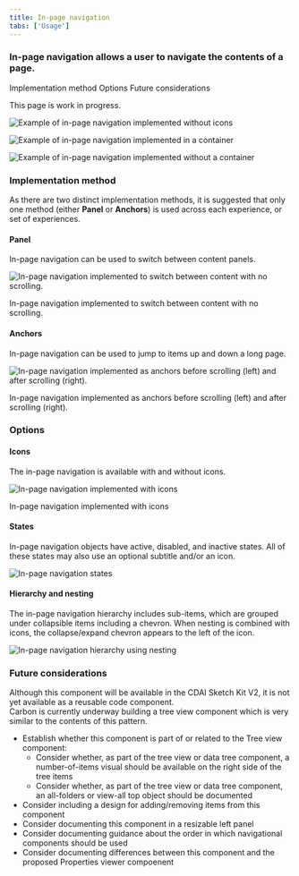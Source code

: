 ```yaml
---
title: In-page navigation
tabs: ['Usage']
---
```


### In-page navigation allows a user to navigate the contents of a page. 

<AnchorLinks>
  <AnchorLink>Implementation method</AnchorLink>
  <AnchorLink>Options</AnchorLink>
  <AnchorLink>Future considerations</AnchorLink>
</AnchorLinks>
<InlineNotification kind="warning">

  This page is work in progress.  
  
</InlineNotification>

<Row>
  <Column colLg={10}>

![Example of in-page navigation implemented without icons](images/01.png)

  </Column>
</Row>

<Row>
  <Column colLg={10}>

![Example of in-page navigation implemented in a container](images/06.png)

  </Column>
</Row>

<Row>
  <Column colLg={10}>

![Example of in-page navigation implemented without a container](images/08.png)

  </Column>
</Row>

### Implementation method

As there are two distinct implementation methods, it is suggested that only one method (either **Panel** or **Anchors**) is used across each experience, or set of experiences.  

#### Panel
In-page navigation can be used to switch between content panels. 

<Row>
 <Column colLg={12}>

![In-page navigation implemented to switch between content with no scrolling.](images/03.png)
<Caption>In-page navigation implemented to switch between content with no scrolling.</Caption>

 </Column>
</Row>


#### Anchors
In-page navigation can be used to jump to items up and down a long page. 

<Row>
 <Column colLg={12}>

![In-page navigation implemented as anchors before scrolling (left) and after scrolling (right).](images/04.png)
<Caption>In-page navigation implemented as anchors before scrolling (left) and after scrolling (right).</Caption>

 </Column>
</Row>

### Options

#### Icons

The in-page navigation is available with and without icons.

<Row>
 <Column colLg={8}>

![In-page navigation implemented with icons](images/02.png)
<Caption>In-page navigation implemented with icons</Caption>

 </Column>
</Row>

#### States

In-page navigation objects have active, disabled, and inactive states.
All of these states may also use an optional subtitle and/or an icon.

<Row>
 <Column colLg={8}>

![In-page navigation states](images/05.png)

 </Column>
</Row>

#### Hierarchy and nesting

The in-page navigation hierarchy includes sub-items, which are grouped under collapsible items including a chevron. 
When nesting is combined with icons, the collapse/expand chevron appears to the left of the icon.

<Row>
 <Column colLg={8}>

![In-page navigation hierarchy using nesting](images/07.png)

 </Column>
</Row>


### Future considerations

Although this component will be available in the CDAI Sketch Kit V2, it is not yet available as a reusable code component.  
Carbon is currently underway building a tree view component which is very similar to the contents of this pattern.  

- Establish whether this component is part of or related to the Tree view component:
  - Consider whether, as part of the tree view or data tree component, a number-of-items visual should be available on the right side of the tree items
  - Consider whether, as part of the tree view or data tree component, an all-folders or view-all top object should be documented
- Consider including a design for adding/removing items from this component
- Consider documenting this component in a resizable left panel
- Consider documenting guidance about the order in which navigational components should be used
- Consider documenting differences between this component and the proposed Properties viewer compoenent
